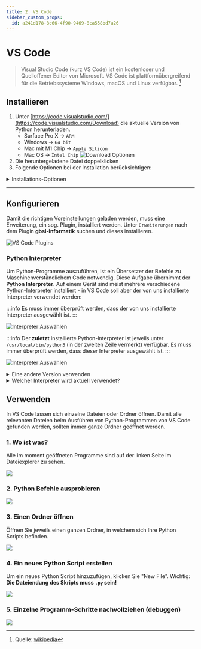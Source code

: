 ```yaml
---
title: 2. VS Code
sidebar_custom_props:
  id: a241d178-8c66-4f90-9469-8ca558bd7a26
---
```




# VS Code

> Visual Studio Code (kurz VS Code) ist ein kostenloser und Quelloffener Editor von Microsoft. VS Code ist plattformübergreifend für die Betriebssysteme Windows, macOS und Linux verfügbar. [^1]


## Installieren

1. Unter [https://code.visualstudio.com/](https://code.visualstudio.com/Download) die aktuelle Version von Python herunterladen. 
    - Surface Pro X -> `ARM`
    - Windows -> `64 bit`
    - Mac mit M1 Chip -> `Apple Silicon`
    - Mac OS -> `Intel Chip`
    ![Download Optionen](images/vscode-1.59/vscode-download.png)
2. Die heruntergeladene Datei doppelklicken
3. Folgende Optionen bei der Installation berücksichtigen:

<details>
<summary>Installations-Optionen</summary>
<OsTabs>
<TabItem value="win">

1. Schritt: ![Installationsschritt 1.](images/vscode-1.59/win-01.png)
2. Schritt: ![Installationsschritt 2.](images/vscode-1.59/win-02.png)
3. Schritt: ![Installationsschritt 3.](images/vscode-1.59/win-03.png)
4. Schritt: ![Installationsschritt 4.](images/vscode-1.59/win-04.png)
5. Schritt: ![Installationsschritt 5.](images/vscode-1.59/win-05.png)
6. Schritt: ![Installationsschritt 6.](images/vscode-1.59/win-06.png)
7. Schritt: ![Installationsschritt 7.](images/vscode-1.59/win-07.png)
5. Fertig 🥳

</TabItem>
<TabItem value="mac">

1. Die heruntergeladene Datei ist eine komprimierte `.zip`-Datei - nach dem Doppelklicken befindet sich im Download-Ordner eine Datei `Visual Studio Code.app``
2. Die Datei `Visual Studio Code.app` in den Ordner "Programme" ziehen.
3. Beim ersten Öfnnen kommt folgender Hinweis:
    ![Installationsschritt 3.](images/vscode-1.59/osx-01.png)
4. Fertig 🥳

</TabItem>
</OsTabs>
</details>

---

## Konfigurieren

Damit die richtigen Voreinstellungen geladen werden, muss eine Erweiterung, ein sog. Plugin, installiert werden. Unter `Erweiterungen` nach dem Plugin **gbsl-informatik** suchen und dieses installieren.

![VS Code Plugins](images/vscode-1.59/vscode-plugins.png)

### Python Interpreter

Um Python-Programme auszuführen, ist ein Übersetzer der Befehle zu Maschinenverständlichem Code notwendig. Diese Aufgabe übernimmt der **Python Interpreter**. Auf einem Gerät sind meist mehrere verschiedene Python-Interpreter installiert - in VS Code soll aber der von uns installierte Interpreter verwendet werden:

<OsTabs>
<TabItem value="win">

:::info
Es muss immer überprüft werden, dass der von uns installierte Interpreter ausgewählt ist.
:::

![Interpreter Auswählen](images/vscode-1.59/win-configure-python-interpreter.png)

</TabItem>
<TabItem value="mac">

:::info
Der **zuletzt** installierte Python-Interpreter ist jeweils unter `/usr/local/bin/python3` (in der zweiten Zeile vermerkt) verfügbar. Es muss immer überprüft werden, dass dieser Interpreter ausgewählt ist.
:::

![Interpreter Auswählen](images/vscode-1.59/osx-configure-python-interpreter.png)

<details>
<summary>Eine andere Version verwenden</summary>

Unter `/Library/Frameworks/Python.framework/Versions/` sind alle Python-Versionen verfügbar. Beim Konfigurieren des Interpreters kann über `Enter interpreter path...` auch dieser Pfad angegeben werden.

Beispiel-Pfad für die Version 3.9:

```sh
/Library/Frameworks/Python.framework/Versions/3.9/bin/python3.9
```

</details>

</TabItem>
</OsTabs>

<details>
<summary>Welcher Interpreter wird aktuell verwendet?</summary>

Mit folgendem Python-Programm kann man herausfinden, wo sich der Python Interpreter befindet:

```py
import sys
print(sys.executable)
```

</details>


## Verwenden

In VS Code lassen sich einzelne Dateien oder Ordner öffnen. Damit alle relevanten Dateien beim Ausführen von Python-Programmen von VS Code gefunden werden, sollten immer ganze Ordner geöffnet werden.


### 1. Wo ist was?

Alle im moment geöffneten Programme sind auf der linken Seite im Dateiexplorer zu sehen.

![](images/vscode-1.59/03_workbench.png)


### 2. Python Befehle ausprobieren

![](images/vscode-1.59/05_ipython.png)

### 3. Einen Ordner öffnen

Öffnen Sie jeweils einen ganzen Ordner, in welchem sich Ihre Python Scripts befinden.

![](images/vscode-1.59/01_open_folder.png)

### 4. Ein neues Python Script erstellen

Um ein neues Python Script hinzuzufügen, klicken Sie "New File". Wichtig: **Die Dateiendung des Skripts muss `.py` sein!**

![](images/vscode-1.59/02_create_file.png)


### 5. Einzelne Programm-Schritte nachvollziehen (debuggen)

![](images/vscode-1.59/04_debug.png)



[^1]: Quelle: [wikipedia](https://de.wikipedia.org/wiki/Visual_Studio_Code)
